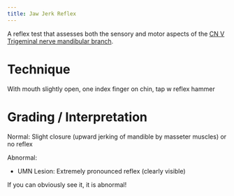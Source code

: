 ```yaml
---
title: Jaw Jerk Reflex
---
```


A reflex test that assesses both the sensory and motor aspects of the [CN V Trigeminal nerve mandibular branch]({{< var ref-cn5.path >}}).

# Technique

With mouth slightly open, one index finger on chin, tap w reflex hammer

# Grading / Interpretation

Normal: Slight closure (upward jerking of mandible by masseter muscles) or no reflex

Abnormal:

- UMN Lesion: Extremely pronounced reflex (clearly visible)

:::{.callout-tip}
If you can obviously see it, it is abnormal! 
:::
